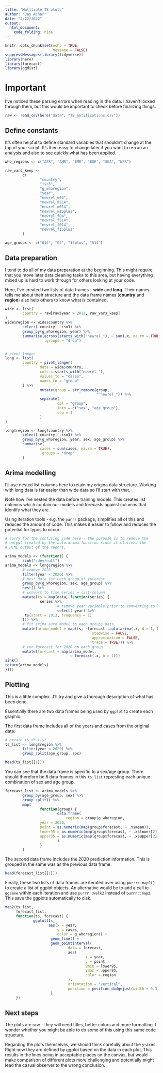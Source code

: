 ```yaml
---
title: "Mulltiple TS plots"
author: "Jay Achar"
date: "2/22/2022"
output: 
  html_document:
    code_folding: hide
---
```


```r
knitr::opts_chunk$set(echo = TRUE,
                      message = FALSE)
suppressMessages(library(tidyverse))
library(here)
library(forecast)
library(ggdist)
```

# Important

I've noticed these parsing errors when reading in the data. I haven't looked through
them, but this would be important to check before finalizing things. 

```r
raw <- read_csv(here("data", "TB_notifications.csv"))
```

## Define constants

It's often helpful to define standard variables that shouldn't change
at the top of your script. It's then easy to change later if you want to
re-run an analysis and also to see quickly what has been applied. 

```r
who_regions <- c("AFR", "AMR", "EMR", "EUR", "SEA", "WPR")

raw_vars_keep <-
        c(
                "country",
                "iso3",
                "g_whoregion",
                "year",
                "newrel_m04",
                "newrel_m514",
                "newrel_m014",
                "newrel_m15plus",
                "newrel_f04",
                "newrel_f514",
                "newrel_f014",
                "newrel_f15plus"
        )

age_groups <- c("014", "04", "15plus", "514")
```


## Data preparation

I tend to do all of my data preparation at the beginning. This might require
that you move later data cleaning tasks to this area, but having everything
mixed up is hard to work through for others looking at your code. 

Here, I've created two lists of data frames - **wide** and **long**. 
Their names tells me about their structure and the data frame names
(**country** and **region**) also help others to know what is contained. 

```r
wide <- list(
        country = raw[raw$year > 2012, raw_vars_keep]
)
wide$region <- wide$country %>% 
        select(-country, -iso3) %>% 
        group_by(g_whoregion, year) %>% 
        summarise(across(starts_with("newrel_"), ~ sum(.x, na.rm = TRUE)),
                  .groups = "drop")


# pivot longer
long <- list(
        country = pivot_longer(
                data = wide$country,
                cols = starts_with("newrel_"),
                values_to = "cases",
                names_to = "group"
        ) %>%
                mutate(group = str_remove(group,
                                          "^newrel_")) %>%
                separate(
                        col = "group",
                        into = c("sex", "age_group"),
                        sep = 1
                )
)

long$region <- long$country %>% 
        select(-country, -iso3) %>% 
        group_by(g_whoregion, year, sex, age_group) %>% 
        summarise(
                cases = sum(cases, na.rm = TRUE),
                .groups = "drop"
        )
```

## Arima modelling

I'll use nested list columns here to retain my origina data structure. Working with
long data is far easier than wide data so I'll start with that. 

Note how I've nested the data before training models. This creates list columns
which contain our models and forecasts against columns that identify what they are. 

Using iteration tools - e.g. the `purrr` package, simplifies all of this and reduces
the amount of code. This makes it easier to follow and reduces the potential for typos
to occur. 

```r
# sorry for the confusing code here - the purpose is to remove the
# output created by the auto.arima function since it clutters the
# HTML output of the report.

arima_models <- (function() {
        sink("/dev/null")
arima_models <- long$region %>% 
        # remove 2020
        filter(year < 2020) %>% 
        # nest data for each group of interest
        group_by(g_whoregion, sex, age_group) %>% 
        nest() %>% 
        # convert to time series = list-column
        mutate(ts = map(data, function(series) {
                series %>% 
                        # remove year variable prior to converting to TS
                        select(-year) %>% 
         ts(start = 2013, frequency = 1)       
        })) %>% 
        # fit arima.auto model to each groups data
        mutate(arima_model = map(ts, ~forecast::auto.arima(.x, d = 1, D = 1, 
                                        stepwise = FALSE, 
                                        approximation = FALSE, 
                                        trace = TRUE))) %>% 
        # run forecast for 2020 on each group
        mutate(forecast = map(arima_model, 
                              ~ forecast(.x, h = 1)))
sink()
return(arima_models)
})()
```

## Plotting

This is a little complex...I'll try and give a thorough description of what has
been done. 

Essentially there are two data frames being used by `ggplot` to create
each graphic. 

The first data frame includes all of the years and cases from the original data: 

```r
# create ts_df list
ts_list <- long$region %>% 
        filter(year < 2020) %>% 
        group_split(age_group, sex)
```


```r
head(ts_list[[1]])
```
You can see that the data frame is specific to a sex/age group. There should
therefore be 8 data frames in this `ts_list` represting each unique combination
of sex and age group. 

```r
forecast_list <- arima_models %>% 
        group_by(age_group, sex) %>% 
        group_split() %>% 
        map(
                function(group) {
                        data.frame(
                            region = group$g_whoregion,
                year = 2020,
                point = as.numeric(map(group$forecast, ~ .x$mean)),
                lower95 = as.numeric(map(group$forecast, ~ .x$lower[2])),
                upper95 = as.numeric(map(group$forecast, ~ .x$upper[2]))    
                        )
                }
        )
```

The second data frame includes the 2020 prediction information. This is grouped
in the same was as the previous data frame:

```r
head(forecast_list[[1]])
```

Finally, these two lists of data frames are iterated over using `purrr::map2()`
to create a list of ggplot objects. An alternative would be to add
a call to `ggsave` within each iteration and use `purrr::walk2` instead
of `purrr::map2`. This save the ggplots automatically to disk. 


```r
map2(ts_list, 
     forecast_list,
     function(ts, forecast) {
             ggplot(ts,
                    aes(x = year,
                        y = cases,
                        color = g_whoregion)) +
                     geom_line() +
                     geom_pointinterval(
                             data = forecast,
                             aes(
                                     x = year,
                                     y = point,
                                     ymin = lower95,
                                     ymax = upper95,
                                     color = region
                             ),
                             orientation = "vertical",
                             position = position_dodgejust(width = 0.3)
                     )
     })

```



## Next steps

The plots are raw - they will need titles, better colors and more formatting.
I wonder whether you might be able to do some of this using this same code structure.

Regarding the plots themselves, we should think carefully about the y-axes. Right
now they are defined by ggplot based on the data in each plot. This results in the lines
being in acceptable places on the canvas, but would make comparison of different
plots more challenging and potentially might lead the casual observer to the wrong conclusion.



